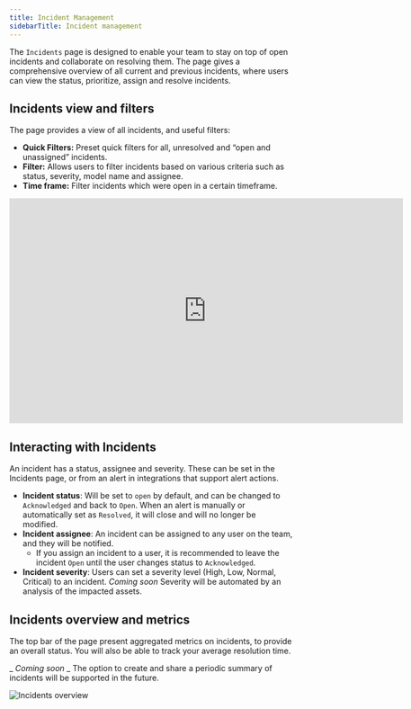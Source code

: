 ```yaml
---
title: Incident Management
sidebarTitle: Incident management
---
```


<Snippet file="cloud/cloud-feature-tag.mdx" />

The `Incidents` page is designed to enable your team to stay on top of open incidents and collaborate on resolving them.
The page gives a comprehensive overview of all current and previous incidents, where users can view the status, prioritize, assign and resolve incidents.

## Incidents view and filters

The page provides a view of all incidents, and useful filters:

- **Quick Filters:** Preset quick filters for all, unresolved and “open and unassigned” incidents.
- **Filter:** Allows users to filter incidents based on various criteria such as status, severity, model name and assignee.
- **Time frame:** Filter incidents which were open in a certain timeframe.

<iframe
width="700"
height="400"
src="https://res.cloudinary.com/diuctyblm/video/upload/v1719927342/incidents-wide_ki16tu.mp4"
frameborder="0"
allow="accelerometer; autoplay; clipboard-write; encrypted-media; gyroscope; picture-in-picture"
allowfullscreen
alt="Elementary Lineage"
></iframe>


## Interacting with Incidents

An incident has a status, assignee and severity.
These can be set in the Incidents page, or from an alert in integrations that support alert actions.

- **Incident status**: Will be set to `open` by default, and can be changed to `Acknowledged` and back to `Open`. When an alert is manually or automatically set as `Resolved`, it will close and will no longer be modified.
- **Incident assignee**: An incident can be assigned to any user on the team, and they will be notified.
    - If you assign an incident to a user, it is recommended to leave the incident `Open` until the user changes status to `Acknowledged`.
- **Incident severity**: Users can set a severity level (High, Low, Normal, Critical) to an incident. _Coming soon_ Severity will be automated by an analysis of the impacted assets.

## Incidents overview and metrics

The top bar of the page present aggregated metrics on incidents, to provide an overall status. 
You will also be able to track your average resolution time.

_ _Coming soon_ _ The option to create and share a periodic summary of incidents will be supported in the future.

<Frame>
<div className="dark:bg-white rounded-md p-1">
  <img
    src="https://res.cloudinary.com/diuctyblm/image/upload/v1719926968/Untitled_3_nvhcix.png"
    alt="Incidents overview"
  />
</div>
</Frame>